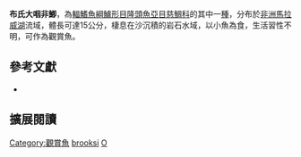 {{Speciesbox
| name = 布氏大咽非鯽
| status = LC
| status_system = IUCN3.1
| image = Otopharynx brooksi Oliver.jpg
| image_width = 260px
| image_caption = 
| genus = Otopharynx
| species = brooksi
| authority = [[Oliver|Oliver]], 1989
| synonyms = 
}}
'''布氏大咽非鯽'''，為[[輻鰭魚綱|輻鰭魚綱]][[鱸形目|鱸形目]][[隆頭魚亞目|隆頭魚亞目]][[慈鯛科|慈鯛科]]的其中一[[種|種]]，分布於[[非洲|非洲]][[馬拉威湖|馬拉威湖]]流域，體長可達15公分，棲息在沙沉積的岩石水域，以小魚為食，生活習性不明，可作為觀賞魚。

== 參考文獻 ==
*{{FishBase_species|genus=Otopharynx|species=brooksi|year=2013|month=4}}

== 擴展閱讀 ==
{{refbegin}}
{{wikispecies-inline|Otopharynx brooksi|布氏大咽非鯽}}
{{refend}}
{{Taxonbar|from=Q5260467}}

[[Category:觀賞魚|Category:觀賞魚]]
[[Category:大咽非鯽屬|brooksi]]
[[Category:1989年描述的鱼类|O]]


{{鱸形目小作品}}